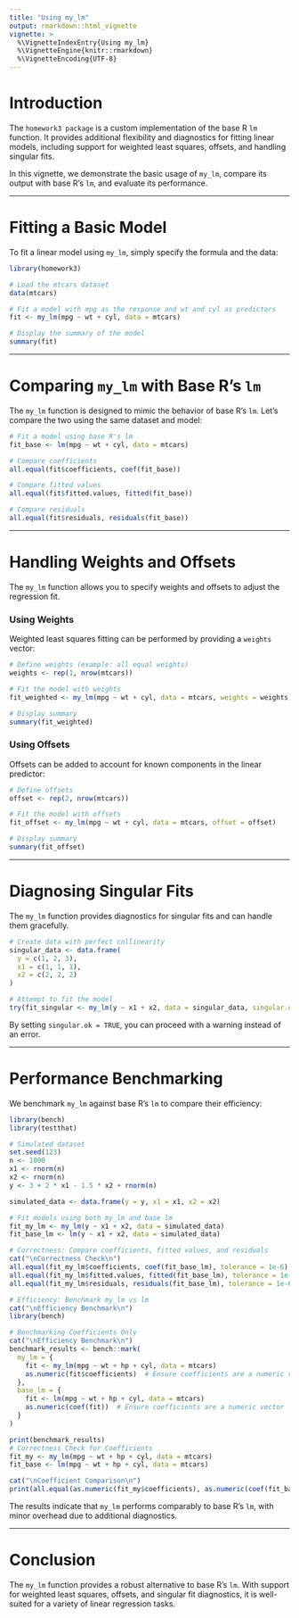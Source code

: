```yaml
---
title: "Using my_lm"
output: rmarkdown::html_vignette
vignette: >
  %\VignetteIndexEntry{Using my_lm}
  %\VignetteEngine{knitr::rmarkdown}
  %\VignetteEncoding{UTF-8}
---
```


# Introduction

The `homework3 package` is a custom implementation of the base R `lm` function. It provides additional flexibility and diagnostics for fitting linear models, including support for weighted least squares, offsets, and handling singular fits.

In this vignette, we demonstrate the basic usage of `my_lm`, compare its output with base R's `lm`, and evaluate its performance.

------------------------------------------------------------------------

# Fitting a Basic Model

To fit a linear model using `my_lm`, simply specify the formula and the data:

```r
library(homework3)

# Load the mtcars dataset
data(mtcars)

# Fit a model with mpg as the response and wt and cyl as predictors
fit <- my_lm(mpg ~ wt + cyl, data = mtcars)

# Display the summary of the model
summary(fit)
```

------------------------------------------------------------------------

# Comparing `my_lm` with Base R's `lm`

The `my_lm` function is designed to mimic the behavior of base R's `lm`. Let's compare the two using the same dataset and model:

```r
# Fit a model using base R's lm
fit_base <- lm(mpg ~ wt + cyl, data = mtcars)

# Compare coefficients
all.equal(fit$coefficients, coef(fit_base))

# Compare fitted values
all.equal(fit$fitted.values, fitted(fit_base))

# Compare residuals
all.equal(fit$residuals, residuals(fit_base))
```

------------------------------------------------------------------------

# Handling Weights and Offsets

The `my_lm` function allows you to specify weights and offsets to adjust the regression fit.

### Using Weights

Weighted least squares fitting can be performed by providing a `weights` vector:

```r
# Define weights (example: all equal weights)
weights <- rep(1, nrow(mtcars))

# Fit the model with weights
fit_weighted <- my_lm(mpg ~ wt + cyl, data = mtcars, weights = weights)

# Display summary
summary(fit_weighted)
```

### Using Offsets

Offsets can be added to account for known components in the linear predictor:

```r
# Define offsets
offset <- rep(2, nrow(mtcars))

# Fit the model with offsets
fit_offset <- my_lm(mpg ~ wt + cyl, data = mtcars, offset = offset)

# Display summary
summary(fit_offset)
```

------------------------------------------------------------------------

# Diagnosing Singular Fits

The `my_lm` function provides diagnostics for singular fits and can handle them gracefully.

```r
# Create data with perfect collinearity
singular_data <- data.frame(
  y = c(1, 2, 3),
  x1 = c(1, 1, 1),
  x2 = c(2, 2, 2)
)

# Attempt to fit the model
try(fit_singular <- my_lm(y ~ x1 + x2, data = singular_data, singular.ok = FALSE))
```

By setting `singular.ok = TRUE`, you can proceed with a warning instead of an error.

------------------------------------------------------------------------

# Performance Benchmarking

We benchmark `my_lm` against base R's `lm` to compare their efficiency:

```r
library(bench)
library(testthat)

# Simulated dataset
set.seed(123)
n <- 1000
x1 <- rnorm(n)
x2 <- rnorm(n)
y <- 3 + 2 * x1 - 1.5 * x2 + rnorm(n)

simulated_data <- data.frame(y = y, x1 = x1, x2 = x2)

# Fit models using both my_lm and base lm
fit_my_lm <- my_lm(y ~ x1 + x2, data = simulated_data)
fit_base_lm <- lm(y ~ x1 + x2, data = simulated_data)

# Correctness: Compare coefficients, fitted values, and residuals
cat("\nCorrectness Check\n")
all.equal(fit_my_lm$coefficients, coef(fit_base_lm), tolerance = 1e-6)
all.equal(fit_my_lm$fitted.values, fitted(fit_base_lm), tolerance = 1e-6)
all.equal(fit_my_lm$residuals, residuals(fit_base_lm), tolerance = 1e-6)

# Efficiency: Benchmark my_lm vs lm
cat("\nEfficiency Benchmark\n")
library(bench)

# Benchmarking Coefficients Only
cat("\nEfficiency Benchmark\n")
benchmark_results <- bench::mark(
  my_lm = {
    fit <- my_lm(mpg ~ wt + hp + cyl, data = mtcars)
    as.numeric(fit$coefficients)  # Ensure coefficients are a numeric vector
  },
  base_lm = {
    fit <- lm(mpg ~ wt + hp + cyl, data = mtcars)
    as.numeric(coef(fit))  # Ensure coefficients are a numeric vector
  }
)

print(benchmark_results)
# Correctness Check for Coefficients
fit_my <- my_lm(mpg ~ wt + hp + cyl, data = mtcars)
fit_base <- lm(mpg ~ wt + hp + cyl, data = mtcars)

cat("\nCoefficient Comparison\n")
print(all.equal(as.numeric(fit_my$coefficients), as.numeric(coef(fit_base)), tolerance = 1e-6))


```

The results indicate that `my_lm` performs comparably to base R's `lm`, with minor overhead due to additional diagnostics.

------------------------------------------------------------------------

# Conclusion

The `my_lm` function provides a robust alternative to base R's `lm`. With support for weighted least squares, offsets, and singular fit diagnostics, it is well-suited for a variety of linear regression tasks.

